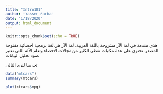 ```yaml
---
title: "Intro101"
author: "Yasser Farha"
date: "1/18/2020"
output: html_document
---
```


```r
knitr::opts_chunk$set(echo = TRUE)
```

هذي مقدمة في لغة الآر مشروحة باللغة العربية. لغة الآر هي لغة برمجية احصائية مفتوحة المصدر. تحتوي على عدة مكتبات تغطي الكثير من مجالات الاحصاء وتعلم الآلة اللتي تعتبر عمود تحليل البيانات

تجريبيا لنرى التالي

```r
data("mtcars")
summary(mtcars)
```

```r
plot(mtcars$mpg)
```

